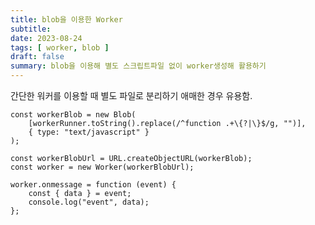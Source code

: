 ```yaml
---
title: blob을 이용한 Worker 
subtitle: 
date: 2023-08-24
tags: [ worker, blob ]
draft: false
summary: blob을 이용해 별도 스크립트파일 없이 worker생성해 활용하기
---
```


간단한 워커를 이용할 때 별도 파일로 분리하기 애매한 경우 유용함.

```javascript:blob을_이용한_worker생성
const workerBlob = new Blob(
    [workerRunner.toString().replace(/^function .+\{?|\}$/g, "")],
    { type: "text/javascript" }
);

const workerBlobUrl = URL.createObjectURL(workerBlob);
const worker = new Worker(workerBlobUrl);

worker.onmessage = function (event) {
    const { data } = event;
    console.log("event", data);
};
```